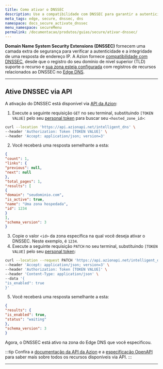 ```yaml
---
title: Como ativar o DNSSEC
description: Use a compatibilidade com DNSSEC para garantir a autenticidade e a integridade de uma resposta de endereço IP.
meta_tags: edge, secure, dnssec, dns
namespace: docs_secure_activate_dnssec
menu_namespace: secureMenu
permalink: /documentacao/produtos/guias/secure/ativar-dnssec/
---
```



**Domain Name System Security Extensions (DNSSEC)** fornecem uma camada extra de segurança para verificar a autenticidade e a integridade de uma resposta de endereço IP. A Azion fornece [compatibilidade com DNSSEC](/pt-br/documentacao/produtos/secure/edge-dns/compatibilidade-dnssec/), desde que o registro do seu domínio de nível superior (TLD) suporte o recurso e [sua zona esteja configurada](/pt-br/documentacao/produtos/guias/secure/edge-dns-definir-main-settings/) com registros de recursos relacionados ao DNSSEC no [Edge DNS](/pt-br/documentacao/produtos/guias/secure/adicionar-registros/).

---

## Ative DNSSEC via API

A ativação do DNSSEC está disponível via [API da Azion](https://api.azion.com/#ea46919a-7130-426d-b38b-dc416b6c4c32):

1. Execute a seguinte requisição `GET` no seu terminal, substituindo `[TOKEN VALUE]` pelo seu [personal token](/pt-br/documentacao/produtos/guias/personal-tokens/) para buscar seu `<hosted_zone_id>`:

```bash
curl --location 'https://api.azionapi.net/intelligent_dns' \
--header 'Authorization: Token [TOKEN VALUE]' \
--header 'Accept: application/json; version=3'
```

2. Você receberá uma resposta semelhante a esta:

```json
{
"count": 1,
"links": {
"previous": null,
"next": null
},
"total_pages": 1,
"results": [
{
"domain": "seudominio.com",
"is_active": true,
"name": "Uma zona hospedada",
"id": 1234
}
],
"schema_version": 3
}
```

3. Copie o valor `<id>` da zona específica na qual você deseja ativar o DNSSEC. Neste exemplo, é `1234`.
4. Execute a seguinte requisição `PATCH` no seu terminal, substituindo `[TOKEN VALUE]` pelo seu [personal token](/pt-br/documentacao/produtos/guias/personal-tokens/):

```bash
curl --location --request PATCH 'https://api.azionapi.net/intelligent_dns/hosted_zone_id/dnssec' \
--header 'Accept: application/json; version=3' \
--header 'Authorization: Token [TOKEN VALUE]' \
--header 'Content-Type: application/json' \
--data '{
"is_enabled": true
}'
```

5. Você receberá uma resposta semelhante a esta:

```json
{
"results": {
"is_enabled": true,
"status": "waiting"
},
"schema_version": 3
}
```

Agora, o DNSSEC está ativo na zona do Edge DNS que você especificou.

:::tip
Confira a [documentação da API da Azion](https://api.azion.com/) e a [especificação OpenAPI](https://github.com/aziontech/azionapi-openapi/) para saber mais sobre todos os recursos disponíveis via API.
:::

---


